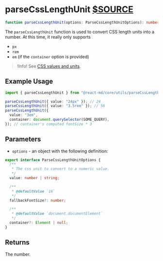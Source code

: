 # parseCssLengthUnit [$SOURCE](packages/core/src/utils/parseCssLengthUnit.ts)

```ts disableTransform
function parseCssLengthUnit(options: ParseCssLengthUnitOptions): number;
```

The `parseCssLengthUnit` function is used to convert CSS length units into a
number. At this time, it really only supports

- `px`
- `rem`
- `em` (if the `container` option is provided)

> !Info! See [CSS values and units](https://developer.mozilla.org/en-US/docs/Web/JavaScript/Reference/Global_Objects/Math/random).

## Example Usage

```ts disableTransform
import { parseCssLengthUnit } from "@react-md/core/utils/parseCssLengthUnit";

parseCssLengthUnit({ value: "24px" }); // 24
parseCssLengthUnit({ value: "3.5rem" }); // 56
parseCssLengthUnit({
  value: "3em",
  container: document.querySelector(SOME_QUERY),
}); // container's computed fontSize * 3
```

## Parameters

- `options` - an object with the following definition:

```ts disableTransform
export interface ParseCssLengthUnitOptions {
  /**
   * The css unit to convert to a numeric value.
   */
  value: number | string;

  /**
   * @defaultValue `16`
   */
  fallbackFontSize?: number;

  /**
   * @defaultValue `document.documentElement`
   */
  container?: Element | null;
}
```

## Returns

The number.
